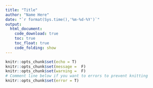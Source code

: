 ```yaml
---
title: "Title"
author: "Name Here"
date: "`r format(Sys.time(),'%m-%d-%Y')`"
output: 
  html_document:
    code_download: true
    toc: true
    toc_float: true
    code_folding: show
---
```


```r
knitr::opts_chunk$set(echo = T)
knitr::opts_chunk$set(message =  F)
knitr::opts_chunk$set(warning =  F)
# Comment line below if you want to errors to prevent knitting
knitr::opts_chunk$set(error = T)
```


